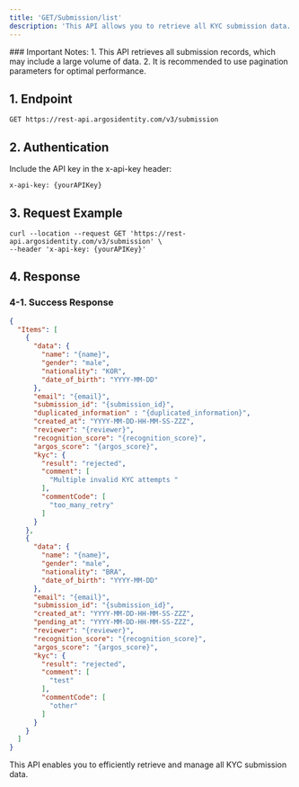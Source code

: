 ```yaml
---
title: 'GET/Submission/list'
description: 'This API allows you to retrieve all KYC submission data. The data includes KYC identity information, KYC results, AML results, rejection reasons and codes, retry reasons and codes, and more.'
---
```


<Warning>
### Important Notes:
1. This API retrieves all submission records, which may include a large volume of data.
2. It is recommended to use pagination parameters for optimal performance.
</Warning>

## 1. Endpoint

```text GET/Submission/list
GET https://rest-api.argosidentity.com/v3/submission
```
## 2. Authentication

Include the API key in the x-api-key header:

```text x-api-key
x-api-key: {yourAPIKey}
```


## 3. Request Example

```curl GET/Submission/list
curl --location --request GET 'https://rest-api.argosidentity.com/v3/submission' \
--header 'x-api-key: {yourAPIKey}'
```

## 4. Response

### 4-1. Success Response  
```json result.json
{
  "Items": [
    {
      "data": {
        "name": "{name}",
        "gender": "male",
        "nationality": "KOR",
        "date_of_birth": "YYYY-MM-DD"
      },
      "email": "{email}",
      "submission_id": "{submission_id}",
      "duplicated_information" : "{duplicated_information}",
      "created_at": "YYYY-MM-DD-HH-MM-SS-ZZZ",
      "reviewer": "{reviewer}",
      "recognition_score": "{recognition_score}",
      "argos_score": "{argos_score}",
      "kyc": {
        "result": "rejected",
        "comment": [
          "Multiple invalid KYC attempts "
        ],
        "commentCode": [
          "too_many_retry"
        ]
      }
    },
    {
      "data": {
        "name": "{name}",
        "gender": "male",
        "nationality": "BRA",
        "date_of_birth": "YYYY-MM-DD"
      },
      "email": "{email}",
      "submission_id": "{submission_id}",
      "created_at": "YYYY-MM-DD-HH-MM-SS-ZZZ",
      "pending_at": "YYYY-MM-DD-HH-MM-SS-ZZZ",
      "reviewer": "{reviewer}",
      "recognition_score": "{recognition_score}",
      "argos_score": "{argos_score}",
      "kyc": {
        "result": "rejected",
        "comment": [
          "test"
        ],
        "commentCode": [
          "other"
        ]
      }
    }
  ]
}
```
This API enables you to efficiently retrieve and manage all KYC submission data. 